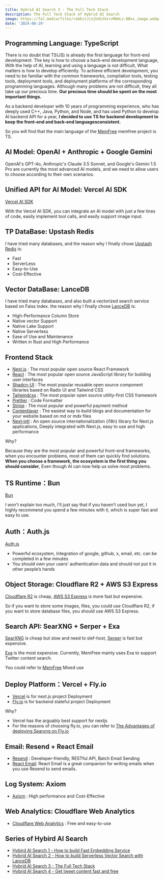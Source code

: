 ```yaml
---
title: Hybrid AI Search 3 - The Full Tech Stack
description: The Full Tech Stack of Hybrid AI Search
image: https://fal.media/files/rabbit/LnjhdiVVxrvM6ALz-BBxx_image.webp
date: '2024-08-29'
---
```


## Programming Language: TypeScript

There is no doubt that TS(JS) is already the first language for front-end development. The key is how to choose a back-end development language, With the help of AI, learning and using a language is not difficult, What matters is how to develop efficiently. To achieve efficient development, you need to be familiar with the common frameworks, compilation tools, testing tools, deployment tools, and deployment platforms of the corresponding programming languages. Although many problems are not difficult, they all take up our precious time. **Our precious time should be spent on the most important things.**

As a backend developer with 10 years of programming experience, who has deeply used C++, Java, Python, and Node, and has used Python to develop AI backend API for a year, **I decided to use TS for backend development to keep the front-end and back-end languages ​​consistent.**

So you will find that the main language of the [MemFree](https://github.com/memfreeme/memfree) memfree project is TS.

## AI Model: OpenAI + Anthropic + Google Gemini

OpenAI's GPT-4o, Anthropic's Claude 3.5 Sonnet, and Google's Gemini 1.5 Pro are currently the most advanced AI models, and we need to allow users to choose according to their own scenarios.

## Unified API for AI Model: Vercel AI SDK

[Vercel AI SDK](https://github.com/vercel/ai)

With the Vercel AI SDK, you can integrate an AI model with just a few lines of code, easily implement tool calls, and easily support image input.

## TP DataBase: Upstash Redis

I have tried many databases, and the reason why I finally chose [Upstash Redis](https://upstash.com/docs/redis/overall/getstarted) is:

-   Fast
-   ServerLess
-   Easy-to-Use
-   Cost-Effective

## Vector DataBase: LanceDB

I have tried many databases, and also built a vectorized search service based on Faiss index. the reason why I finally chose [LanceDB](https://lancedb.github.io/lancedb/) is:

-   High-Performance Column Store
-   Native vector Support
-   Native Lake Support
-   Native Serverless
-   Ease of Use and Maintenance
-   Written in Rust and High Performance

## Frontend Stack

-   [Next.js](https://github.com/vercel/next.js) : The most popular open source React Framework
-   [React](https://github.com/facebook/react) : The most popular open source JavaScript library for building user interfaces
-   [Shadcn-UI](https://github.com/shadcn-ui/ui) : The most popular reusable open source component libraries based on Radix UI and Tailwind CSS
-   [Tailwindcss](https://github.com/tailwindlabs/tailwindcss) : The most popular open source utility-first CSS framework
-   [Prettier](https://github.com/prettier/prettier) : Code Formatter
-   [Stripe](https://github.com/stripe/stripe-node) : The most popular and powerful payment method
-   [Contentlayer](https://github.com/contentlayerdev/contentlayer) : The easiest way to build blogs and documentation for your website based on md or mdx files
-   [Next‑intl](https://github.com/amannn/next-intl) : An open source internationalization (i18n) library for Next.js applications, Deeply integrated with Next.js, easy to use and high performance

Why?

Because they are the most popular and powerful front-end frameworks, when you encounter problems, most of them can quickly find solutions. **When you choose a framework, the ecosystem is the first thing you should consider**, Even though AI can now help us solve most problems.

## TS Runtime：Bun

[Bun](https://github.com/oven-sh/bun)

I won't explain too much, I'll just say that if you haven't used bun yet, I highly recommend you spend a few minutes with it, which is super fast and easy to use.

## Auth：Auth.js

[Auth.js](https://github.com/nextauthjs/next-auth)

-   Powerful ecosystem, Integration of google, github, x, email, etc. can be completed in a few minutes
-   You should own your users’ authentication data and should not put it in other people’s hands

## Object Storage: Cloudflare R2 + AWS S3 Express

[Cloudflare R2](https://www.cloudflare.com/developer-platform/r2/) is cheap, [AWS S3 Express](https://aws.amazon.com/s3/storage-classes/express-one-zone/) is more fast but expensive.

So if you want to store some images, files, you could use Cloudflare R2,
if you want to store database files, you should use AWS S3 Express.

## Search API: SearXNG + Serper + Exa

[SearXNG](https://github.com/searxng/searxng) is cheap but slow and need to slef-host, [Serper](https://serper.dev/) is fast but expensive.

[Exa](https://exa.ai/) is the most expensive. Currently, MemFree mainly uses Exa to support Twitter content search.

You could refer to [MemFree](https://github.com/memfreeme/memfree) Mixed use

## Deploy Platform：Vercel + Fly.io

-   [Vercel](https://vercel.com/home) is for next.js project Deployment
-   [Fly.io](https://fly.io/) is for backend stateful project Deployment

Why?

-   Vercel has the arguably best support for nextjs
-   For the reasons of choosing fly.io, you can refer to [The Advantages of deploying Searxng on Fly.io](https://www.memfree.me/docs/deploy-searxng-fly-io#the-advantages-of-deploying-searxng-on-flyio)

## Email: Resend + React Email

-   [Resend](https://resend.com/) : Developer-friendly, RESTful API, Batch Email Sending
-   [React Email](https://github.com/resend/react-email): React Email is a great companion for writing emails when you use Resend to send emails.

## Log System: Axiom

-   [Axiom](https://axiom.co/) : High performance and Cost-Effective

## Web Analytics: Cloudflare Web Analytics

-   [Cloudflare Web Analytics](https://www.cloudflare.com/web-analytics/) : Free and easy-to-use

## Series of Hybird AI Search

-   [Hybird AI Search 1 - How to build Fast Embedding Service](https://www.memfree.me/blog/fast-local-embedding-service)
-   [Hybrid AI Search 2 - How to build Serverless Vector Search with LanceDB](https://www.memfree.me/blog/serverless-vector-search-lancedb)
-   [Hybrid AI Search 3 - The Full Tech Stack](https://www.memfree.me/blog/hybrid-ai-search-tech-stack)
-   [Hybrid AI Search 4 - Get tweet content fast and free](https://www.memfree.me/blog/tweet-content-fast-free)
